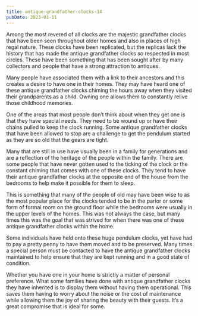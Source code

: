 ```yaml
---
title: antique-grandfather-clocks-14
pubDate: 2023-01-11
---
```


Among the most revered of all clocks are the majestic grandfather clocks that have been seen throughout older homes and also in places of high regal nature. These clocks have been replicated, but the replicas lack the history that has made the antique grandfather clocks so respected in most circles. These have been something that has been sought after by many collectors and people that have a strong attraction to antiques.

Many people have associated them with a link to their ancestors and this creates a desire to have one in their homes. They may have heard one of these antique grandfather clocks chiming the hours away when they visited their grandparents as a child. Owning one allows them to constantly relive those childhood memories. 

One of the areas that most people don’t think about when they get one is that they have special needs. They need to be wound up or have their chains pulled to keep the clock running. Some antique grandfather clocks that have been allowed to stop are a challenge to get the pendulum started as they are so old that the gears are tight. 

Many that are still in use have usually been in a family for generations and are a reflection of the heritage of the people within the family. There are some people that have never gotten used to the ticking of the clock or the constant chiming that comes with one of these clocks. They tend to have their antique grandfather clocks at the opposite end of the house from the bedrooms to help make it possible for them to sleep. 

This is something that many of the people of old may have been wise to as the most popular place for the clocks tended to be in the parlor or some form of formal room on the ground floor while the bedrooms were usually in the upper levels of the homes. This was not always the case, but many times this was the goal that was strived for when there was one of these antique grandfather clocks within the home.

Some individuals have held onto these huge pendulum clocks, yet have had to pay a pretty penny to have them moved and to be preserved. Many times a special person must be contacted to have the antique grandfather clocks maintained to help ensure that they are kept running and in a good state of condition. 

Whether you have one in your home is strictly a matter of personal preference. What some families have done with antique grandfather clocks they have inherited is to display them without having them operational. This saves them having to worry about the noise or the cost of maintenance while allowing them the joy of sharing the beauty with their guests. It’s a great compromise that is ideal for some.